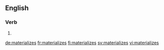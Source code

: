 ==English==

===Verb===
{{head|en|verb form}}

# {{en-third-person singular of|materialize}}

[[de:materializes]]
[[fr:materializes]]
[[fi:materializes]]
[[sv:materializes]]
[[vi:materializes]]